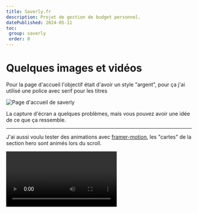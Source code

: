 ```yaml
---
title: Saverly.fr
description: Projet de gestion de budget personnel. 
datePublished: 2024-05-11
toc:
 group: saverly
 order: 0
---
```


# Quelques images et vidéos

Pour la page d'accueil l'objectif était d'avoir un style "argent", pour ça j'ai utilisé une police avec serif pour les titres

![Page d'accueil de saverly](../../../../public/projects/saverly.fr/homepage.png)

La capture d'écran a quelques problèmes, mais vous pouvez avoir une idée de ce que ça ressemble.

--- 

J'ai aussi voulu tester des animations avec [framer-motion](https://www.framer.com/motion/?ref=vahor.fr), les "cartes" de la section hero sont animés lors du scroll.

<Video src="../../../../public/projects/saverly.fr/homepage-animations.mp4" title="Animations de la page d'accueil"  loop />

Les autres animations viennent de [magic ui](https://magicui.design/?ref=vahor.fr).

---

Et finalement, l'onboarding et une petite démo de l'application.

<Video src="../../../../public/projects/saverly.fr/demo.mp4" title="Onboarding de saverly"  controls />

La vidéo est un peu longue, au sommaire:

1. On commence par un onboarding
    1. Demander un nom
    2. Création d'une enveloppe
    3. Création d'une transaction
    4. Création d'un abonnement

Chaque étape est animée avec un swipe de droite à gauche lorsqu'on passe à la page suivante (inversement si on clique sur retour)

2. On arrive sur le dashboard
    1. On voit les graphs, les listes.
    2. On peut modifier les transactions
    3. On peut ajouter des abonnements
    4. Et filtrer par date

Ici toute la donnée est stockée en local et synchronisée avec le serveur, ce qui permet d'avoir aucun chargement, ou spinner lors des modifications.

---

Une partie que j'apprécie particulièrement est le modal de création d'abonnement.

<Video src="../../../../public/projects/saverly.fr/modal-abonnement.mp4" title="Modal de création d'abonnement" loop />

L'affichage des prochaines executions, les détails sur les "s" lorsqu'il y a plusieurs jours, les icons, filtres.. tous ces détails sans aucun chargement sont parfaits.

--- 

# Stack

- Next.js
- Tailwind
- Drizzle - **(nouveau)** pour gerer la connexion à la db / remplacer prisma
- Replicache / PusherJs - **(nouveau)** pour la partie localfirst
- Clerk - **(nouveau)** pour la partie auth
- next-safe-action - **(nouveau)** pour gerer les appels d'api et remplacer trpc


C'est vraiment une stack très intéressante. Je pense la reprendre dans un autre projet.\
Dans certains cas trpc est trop lourd, `next-safe-action` le remplace très bien.

Le côté replicache est vraiment vraiment intéressant. Compliqué à mettre en place, mais une fois fait ça fonctionne très bien.\
Un mutator côté client et une méthode similaire côté serveur pour synchroniser.
N'avoir aucun chargement est tellement plaisant 😎

Cette application ne peut pas exister sans ce principe, quelqu'un en extérieur, avec un réseau faible n'enregistrera jamais une dépense si le site doit charger pendant quelques secondes avec des spinners.

# Conclusion

Ce projet n'a pas été très long, la mise en place de replicache a été la plus grosse partie. Tout cela a pris 3 petits week-ends.

Pour le moment le code reste privé, mais si je n'en fait rien je le rendrai public.
